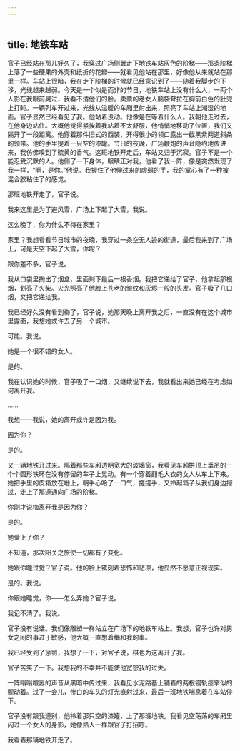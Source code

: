 ```yaml
---
---
---
```

title: 地铁车站
---




官子已经站在那儿好久了，我穿过广场侧翼走下地铁车站灰色的阶梯——那条阶梯上落了一些硬果的外壳和纸折的花瓣——就看见他站在那里，好像他从来就站在那里一样。车站上很暗，我在走下阶梯的时候就已经意识到了——随着我脚步的下移，光线越来越弱。今天是一个似是而非的节日，地铁车站上没有什么人，一两个人影在我眼前晃过，我看不清他们的脸。卖票的老女人脑袋耷拉在胸前白色的肚兜上打盹。一辆列车开过来，光线从温暖的车厢里射出来，照亮了车站上潮湿的地面。官子显然已经看见了我。他站着没动。他像是在等着什么人。我朝他走过去，在他身边站住。大概他觉得紧挨着我站着不太舒服，他悄悄地移动了位置，我们又隔开了一段距离。他穿着那件旧式的西装，开得很小的领口露出一截黑紫两道斜条的领带。他的手里提着一只空的漆罐。节日的夜晚，广场鞭炮的声音隐约地传进来，我仿佛嗅到了硫黄的香气。这班地铁开走后，车站又归于沉寂。官子不是一个能忍受沉默的人。他侧了一下身体，眼睛正对我，他看了我一阵，像是突然发现了我一样，“啊，是你。”他说。我握住了他伸过来的虚弱的手，我的掌心有了一种被混合胶粘住了的感觉。

那班地铁开走了，官子说。

我来这里是为了避风雪，广场上下起了大雪，我说。

这么晚了，你为什么不待在家里？

家里？我想看看节日城市的夜晚，我穿过一条空无人迹的街道，最后我来到了广场上，可是天空下起了大雪，你呢？

跟你差不多，官子说。

我从口袋里掏出了烟盒，里面剩下最后一根香烟。我把它递给了官子，他拿起那根烟，划亮了火柴。火光照亮了他脸上苍老的皱纹和灰烬一般的头发。官子吸了几口烟，又把它递给我。

我已经好久没有看到梅了，官子说，她那天晚上离开我之后，一直没有在这个城市里露面，我想她或许去了另一个城市。

可能。我说。

她是一个很不错的女人。

是的。

我在认识她的时候，官子吸了一口烟，又继续说下去，我就看出来她已经在考虑如何离开我。

……

我想——我说，她的离开或许是因为我。

因为你？

是的。

又一辆地铁开过来。隔着那些车厢透明宽大的玻璃窗，我看见车厢拱顶上垂吊的一个个圆形铁环在没有停留的车子上晃动。有一个穿着翻毛大衣的女人从车上下来。她把手里的皮箱放在地上，朝手心哈了一口气，搓搓手，又拎起箱子从我们身边擦过，走上了那道通向广场的阶梯。

你刚才说梅离开我是因为你？

是的。

她爱上了你？

不知道，那次阳关之旅使一切都有了变化。

她跟你睡过觉？官子说。他的脸上镌刻着恐怖和悲凉，他显然不愿意正视现实。

是的。我说。

你跟她睡觉，你——怎么弄她？官子说。

我记不清了。我说。

官子没有说话。我们像雕塑一样站立在广场下的地铁车站上。我想，官子也许对男女之间的事过于敏感，他大概一直想着梅和我的事。

我已经受到了惩罚，我想了一下，对官子说，棋也为这离开了我。

官子苦笑了一下。我想我的不幸并不能使他宽恕我的过失。

一阵嗡嗡喧嚣的声音从黑暗中传过来，我看见水泥路基上铺着的两根钢轨痉挛似的颤动着。过了一会儿，惨白的车头的灯光直射过来，最后一班地铁喘息着在车站停下。

官子没有跟我道别，他拎着那只空的漆罐，上了那班地铁。我看见空荡荡的车厢里闪过一个女人的身影，她像熟人一样跟官子打招呼。

我看着那辆地铁开走了。